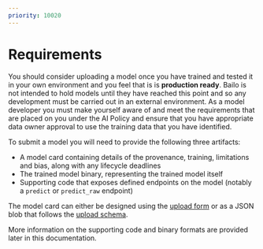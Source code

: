```yaml
---
priority: 10020
---
```



# Requirements

You should consider uploading a model once you have trained and tested it in your own environment and you feel that is
is **production ready**. Bailo is not intended to hold models until they have reached this point and so any development
must be carried out in an external environment. As a model developer you must make yourself aware of and meet the
requirements that are placed on you under the AI Policy and ensure that you have appropriate data owner approval to use
the training data that you have identified.

To submit a model you will need to provide the following three artifacts:

- A model card containing details of the provenance, training, limitations and bias, along with any lifecycle deadlines
- The trained model binary, representing the trained model itself
- Supporting code that exposes defined endpoints on the model (notably a `predict` or `predict_raw` endpoint)

The model card can either be designed using the [upload form](/upload) or as a JSON blob that follows the
[upload schema](/api/v1/schema/default?use=UPLOAD).

More information on the supporting code and binary formats are provided later in this documentation.


>
